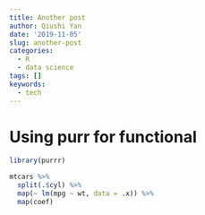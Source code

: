 ```yaml
---
title: Another post
author: Qiushi Yan
date: '2019-11-05'
slug: another-post
categories:
  - R
  - data science
tags: []
keywords:
  - tech
---
```


# Using purr for functional  


```r
library(purrr)
```

```r
mtcars %>%
  split(.$cyl) %>%
  map(~ lm(mpg ~ wt, data = .x)) %>% 
  map(coef)
```

